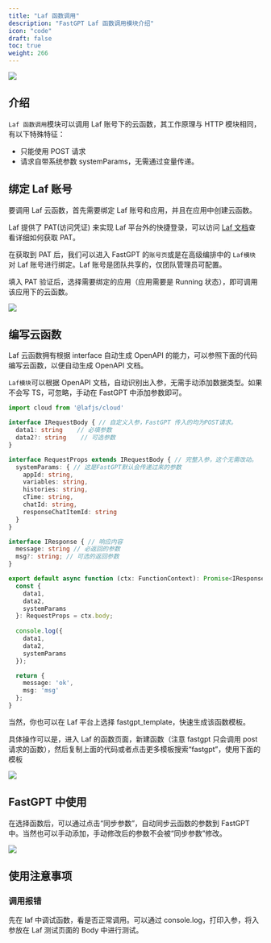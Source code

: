 ```yaml
---
title: "Laf 函数调用"
description: "FastGPT Laf 函数调用模块介绍"
icon: "code"
draft: false
toc: true
weight: 266
---
```



![](/imgs/laf1.webp)

## 介绍

`Laf 函数调用`模块可以调用 Laf 账号下的云函数，其工作原理与 HTTP 模块相同，有以下特殊特征：

- 只能使用 POST 请求
- 请求自带系统参数 systemParams，无需通过变量传递。

## 绑定 Laf 账号

要调用 Laf 云函数，首先需要绑定 Laf 账号和应用，并且在应用中创建云函数。

Laf 提供了 PAT(访问凭证) 来实现 Laf 平台外的快捷登录，可以访问 [Laf 文档](https://doc.Laf.run/zh/cli/#%E7%99%BB%E5%BD%95)查看详细如何获取 PAT。

在获取到 PAT 后，我们可以进入 FastGPT 的`账号页`或是在高级编排中的 `Laf模块` 对 Laf 账号进行绑定。Laf 账号是团队共享的，仅团队管理员可配置。

填入 PAT 验证后，选择需要绑定的应用（应用需要是 Running 状态），即可调用该应用下的云函数。

![](/imgs/laf2.webp)

## 编写云函数

Laf 云函数拥有根据 interface 自动生成 OpenAPI 的能力，可以参照下面的代码编写云函数，以便自动生成 OpenAPI 文档。

`Laf模块`可以根据 OpenAPI 文档，自动识别出入参，无需手动添加数据类型。如果不会写 TS，可忽略，手动在 FastGPT 中添加参数即可。

```ts
import cloud from '@lafjs/cloud'

interface IRequestBody { // 自定义入参，FastGPT 传入的均为POST请求。
  data1: string    // 必填参数
  data2?: string    // 可选参数
}

interface RequestProps extends IRequestBody { // 完整入参，这个无需改动。
  systemParams: { // 这是FastGPT默认会传递过来的参数
    appId: string,
    variables: string,
    histories: string,
    cTime: string,
    chatId: string,
    responseChatItemId: string
  }
}

interface IResponse { // 响应内容
  message: string // 必返回的参数
  msg?: string; // 可选的返回参数
}

export default async function (ctx: FunctionContext): Promise<IResponse> {  
  const {
    data1,
    data2,
    systemParams
  }: RequestProps = ctx.body;
  
  console.log({
    data1,
    data2,
    systemParams
  });

  return { 
    message: 'ok',
    msg: 'msg'
  };
}
```

当然，你也可以在 Laf 平台上选择 fastgpt_template，快速生成该函数模板。

具体操作可以是，进入 Laf 的函数页面，新建函数（注意 fastgpt 只会调用 post 请求的函数），然后复制上面的代码或者点击更多模板搜索“fastgpt”，使用下面的模板

![](/imgs/laf3.webp)

## FastGPT 中使用

在选择函数后，可以通过点击“同步参数”，自动同步云函数的参数到 FastGPT 中。当然也可以手动添加，手动修改后的参数不会被“同步参数”修改。

![](/imgs/laf4.png)

## 使用注意事项

### 调用报错

先在 laf 中调试函数，看是否正常调用。可以通过 console.log，打印入参，将入参放在 Laf 测试页面的 Body 中进行测试。